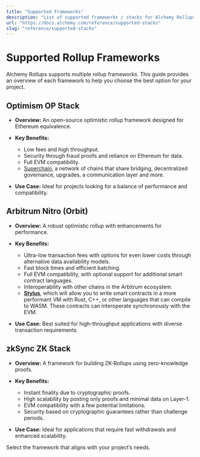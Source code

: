```yaml
---
title: "Supported Frameworks"
description: "List of supported frameworks / stacks for Alchemy Rollups"
url: "https://docs.alchemy.com/reference/supported-stacks"
slug: "reference/supported-stacks"
---
```


# Supported Rollup Frameworks

Alchemy Rollups supports multiple rollup frameworks. This guide provides an overview of each framework to help you choose the best option for your project.

## Optimism OP Stack

* **Overview:** An open-source optimistic rollup framework designed for Ethereum equivalence.

* **Key Benefits:**

  * Low fees and high throughput.
  * Security through fraud proofs and reliance on Ethereum for data.
  * Full EVM compatibility.
  * [Superchain](https://docs.optimism.io/superchain/superchain-explainer), a network of chains that share bridging, decentralized governance, upgrades, a communication layer and more.

* **Use Case:** Ideal for projects looking for a balance of performance and compatibility.

## Arbitrum Nitro (Orbit)

* **Overview:** A robust optimistic rollup with enhancements for performance.

* **Key Benefits:**

  * Ultra-low transaction fees with options for even lower costs through alternative data availability models.
  * Fast block times and efficient batching.
  * Full EVM compatibility, with optional support for additional smart contract languages.
  * Interoperability with other chains in the Arbitrum ecosystem.
  * [**Stylus**](https://medium.com/offchainlabs/hello-stylus-6b18fecc3a22), which will allow you to write smart contracts in a more performant VM with Rust, C++, or other languages that can compile to WASM. These contracts can interoperate synchronously with the EVM.

* **Use Case:** Best suited for high-throughput applications with diverse transaction requirements.

## zkSync ZK Stack

* **Overview:** A framework for building ZK-Rollups using zero-knowledge proofs.

* **Key Benefits:**

  * Instant finality due to cryptographic proofs.
  * High scalability by posting only proofs and minimal data on Layer-1.
  * EVM compatibility with a few potential limitations.
  * Security based on cryptographic guarantees rather than challenge periods.

* **Use Case:** Ideal for applications that require fast withdrawals and enhanced scalability.

Select the framework that aligns with your project’s needs.
